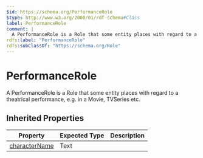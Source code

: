```yaml
---
$id: https://schema.org/PerformanceRole
$type: http://www.w3.org/2000/01/rdf-schema#Class
label: PerformanceRole
comment: |
  A PerformanceRole is a Role that some entity places with regard to a theatrical performance, e.g. in a Movie, TVSeries etc.
rdfs:label: "PerformanceRole"
rdfs:subClassOf: "https://schema.org/Role"
---
```


# PerformanceRole

A PerformanceRole is a Role that some entity places with regard to a theatrical performance, e.g. in a Movie, TVSeries etc.

## Inherited Properties

| Property | Expected Type | Description |
| --- | --- | --- |
| [characterName](https://schema.org/characterName) | Text |  |
